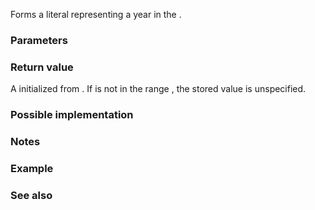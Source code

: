 {{cpp/title|n=literals::chrono_literals::|operator""y}}
{{cpp/chrono/year/navbar}}
{{ddcl|header=chrono|since=c++20|
constexpr std::chrono::year operator""y( unsigned long long y ) noexcept;
}}

Forms a {{lc|std::chrono::year}} literal representing a year in the {{enwiki|proleptic Gregorian calendar}}.

===Parameters===
{{par begin}}
{{par|y|the year value}}
{{par end}}

===Return value===
A {{lc|std::chrono::year}} initialized from {{c|int(y)}}. If {{c|y}} is not in the range {{closed range|-32767|32767}}, the stored value is unspecified.

===Possible implementation===
{{eq fun
|1=
constexpr std::chrono::year operator""y(unsigned long long y) noexcept
{
    return std::chrono::year(static_cast&lt;int&gt;(y));
}
}}

===Notes===
{{cpp/chrono/chrono_literals_namespace|plural=no}}

===Example===
{{example
|code=
#include &lt;chrono&gt;
#include &lt;iostream&gt;

int main()
{
    using namespace std::literals;

    std::cout &lt;&lt; int(2020y)  &lt;&lt; '\t' &lt;&lt; 2020y  &lt;&lt; '\n'
              &lt;&lt; int(-220y)  &lt;&lt; '\t' &lt;&lt; -220y  &lt;&lt; '\n'
              &lt;&lt; int(3000y)  &lt;&lt; '\t' &lt;&lt; 3000y  &lt;&lt; '\n'
              &lt;&lt; int(32768y) &lt;&lt; '\t' &lt;&lt; 32768y &lt;&lt; '\n'  // unspecified
              &lt;&lt; int(65578y) &lt;&lt; '\t' &lt;&lt; 65578y &lt;&lt; '\n'; // unspecified
}
|p=true
|output=
2020	2020
-220	-0220
3000	3000
-32768	-32768 is not a valid year
42	0042
}}

===See also===
{{dsc begin}}
{{dsc inc|cpp/chrono/year/dsc constructor}}
{{dsc end}}

{{langlinks|es|ja|ru|zh}}